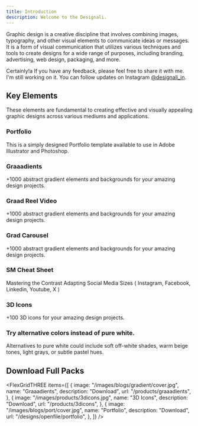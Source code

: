 ```yaml
---
title: Introduction
description: Welcome to the Designali.
---
```


Graphic design is a creative discipline that involves combining images, typography, and other visual elements to communicate ideas or messages. It is a form of visual communication that utilizes various techniques and tools to create designs for a wide range of purposes, including branding, advertising, web design, packaging, and more.

<Callout>

Certainly!a If you have any feedback, please feel free to share it with me. I'm still working on it. You can follow updates on Instagram [@designali_in](https://twitter.com/designali_in).

</Callout>

## Key Elements

These elements are fundamental to creating effective and visually appealing graphic designs across various mediums and applications.

<div className="grid sm:grid-cols-2 gap-4 mt-6">

<Card href="/designs/openfile/portfolio">

### Portfolio

This is a simply designed Portfolio template available to use in Adobe Illustrator and Photoshop.

</Card>

<Card href="/designs/openfile/graaadients">

### Graaadients

+1000 abstract gradient elements and backgrounds for your amazing design projects.

</Card>

<Card href="/designs/openfile/grad-reel">

### Graad Reel Video

+1000 abstract gradient elements and backgrounds for your amazing design projects.

</Card>

<Card href="/designs/openfile/grad-carousel">

### Grad Carousel

+1000 abstract gradient elements and backgrounds for your amazing design projects.

</Card>

<Card href="/designs/openfile/sm-cheat-sheet">

### SM Cheat Sheet

Mastering the Contrast Adapting Social Media Sizes ( Instagram, Facebook, Linkedin, Youtube, X )

</Card>

<Card href="/designs/openfile/3dicons">

### 3D Icons

+100 3D icons for your amazing design projects.

</Card>

<Card href="/designs/openfile/pure-white">

### Try alternative colors instead of pure white.

Alternatives to pure white could include soft off-white shades, warm beige tones, light grays, or subtle pastel hues.

</Card>

</div>

## Download Full Packs

<FlexGridTHREE
  items={[
    {
      image: "/images/blogs/gradient/cover.jpg",
      name: "Graaadients",
      description: "Download",
      url: "/products/graaadients",
    },
    {
      image: "/images/products/3dicons.jpg",
      name: "3D Icons",
      description: "Download",
      url: "/products/3dicons",
    },
    {
      image: "/images/blogs/port/cover.jpg",
      name: "Portfolio",
      description: "Download",
      url: "/designs/openfile/portfolio",
    },
  ]}
/>
